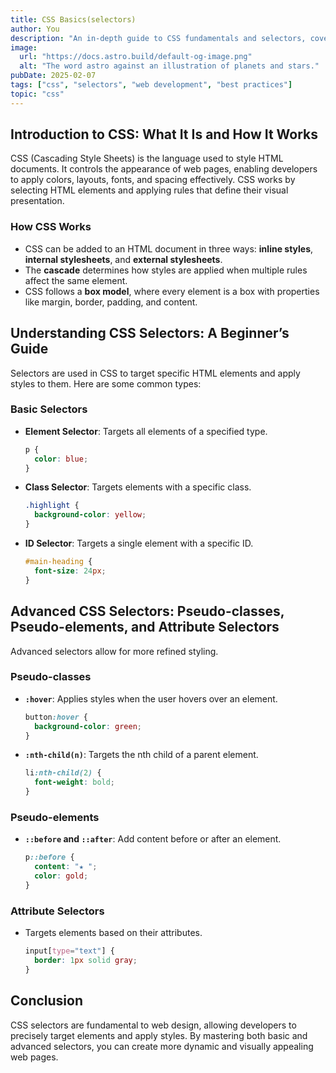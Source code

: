 ```yaml
---
title: CSS Basics(selectors)
author: You  
description: "An in-depth guide to CSS fundamentals and selectors, covering the basics, different types of selectors, and advanced techniques."  
image:  
  url: "https://docs.astro.build/default-og-image.png"  
  alt: "The word astro against an illustration of planets and stars."  
pubDate: 2025-02-07  
tags: ["css", "selectors", "web development", "best practices"]  
topic: "css"
---
```






## Introduction to CSS: What It Is and How It Works  
CSS (Cascading Style Sheets) is the language used to style HTML documents. It controls the appearance of web pages, enabling developers to apply colors, layouts, fonts, and spacing effectively. CSS works by selecting HTML elements and applying rules that define their visual presentation.

### How CSS Works  
- CSS can be added to an HTML document in three ways: **inline styles**, **internal stylesheets**, and **external stylesheets**.
- The **cascade** determines how styles are applied when multiple rules affect the same element.
- CSS follows a **box model**, where every element is a box with properties like margin, border, padding, and content.

## Understanding CSS Selectors: A Beginner’s Guide  
Selectors are used in CSS to target specific HTML elements and apply styles to them. Here are some common types:

### Basic Selectors  
- **Element Selector**: Targets all elements of a specified type.  
  ```css
  p {
    color: blue;
  }
  ```  
- **Class Selector**: Targets elements with a specific class.  
  ```css
  .highlight {
    background-color: yellow;
  }
  ```  
- **ID Selector**: Targets a single element with a specific ID.  
  ```css
  #main-heading {
    font-size: 24px;
  }
  ```  

## Advanced CSS Selectors: Pseudo-classes, Pseudo-elements, and Attribute Selectors  
Advanced selectors allow for more refined styling.

### Pseudo-classes  
- **`:hover`**: Applies styles when the user hovers over an element.  
  ```css
  button:hover {
    background-color: green;
  }
  ```  
- **`:nth-child(n)`**: Targets the nth child of a parent element.  
  ```css
  li:nth-child(2) {
    font-weight: bold;
  }
  ```  

### Pseudo-elements  
- **`::before` and `::after`**: Add content before or after an element.  
  ```css
  p::before {
    content: "★ ";
    color: gold;
  }
  ```  

### Attribute Selectors  
- Targets elements based on their attributes.  
  ```css
  input[type="text"] {
    border: 1px solid gray;
  }
  ```  

## Conclusion  
CSS selectors are fundamental to web design, allowing developers to precisely target elements and apply styles. By mastering both basic and advanced selectors, you can create more dynamic and visually appealing web pages.

